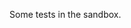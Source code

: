 Some tests in the sandbox.

{{Userbox |border-c=#999999 |border-s=1 |id-c=#DDDDDD |id-s=14 |id-fc=#000 |info-c=#EEEEEE |info-s=8 |info-fc=#000 |id=430 |info=This user has made over '''430''' edits.}}

{{userbox
| bodyclass     = <!--Adds an HTML class attribute to the entire template's HTML table, to allow for styling, emission of microformats, etc.-->
| border-c      = #d0d0d0
| border-s      = 1
| float         = left
| id            = 430
| id-a          = center
| id-c          = #d0d0d0
| id-fc         = black
| id-h          = 45
| id-lh         = 1.25em
| id-op         = <!--id other CSS parameters-->
| id-p          = 0 1px 0 0
| id-s          = 14
| id-w          = 45
| info-class    = <!--Adds an HTML class attribute to the "info" HTML table-row, to allow for styling, emission of microformats, etc.-->
| info          = This user has made over '''430''' edits.
| info-a        = left
| info-c        = #e0e0e0
| info-fc       = black
| info-lh       = 1.25em
| info-op       = <!--info other CSS parameters-->
| info-p        = 0 4px 0 4px
| info-s        = 8
| nocat         = false
}}

{{clear}}
<br>
